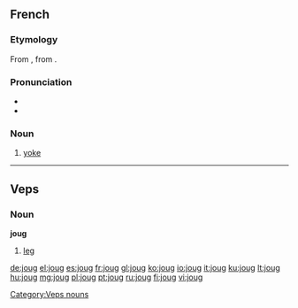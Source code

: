 ==French==

===Etymology===
From {{etyl|la|fr}} {{term|iugum|lang=la}}, from {{etyl|ine-pro|fr}} {{term/t|ine-pro|*yugóm}}.

===Pronunciation===
* {{IPA|/ʒu/|lang=fr}}
* {{homophones|joue|lang=fr}}

===Noun===
{{fr-noun|m}}

# [[yoke]]

----

==Veps==

===Noun===
'''joug'''

# [[leg]]

[[Category:Veps nouns]]

[[de:joug]]
[[el:joug]]
[[es:joug]]
[[fr:joug]]
[[gl:joug]]
[[ko:joug]]
[[io:joug]]
[[it:joug]]
[[ku:joug]]
[[lt:joug]]
[[hu:joug]]
[[mg:joug]]
[[pl:joug]]
[[pt:joug]]
[[ru:joug]]
[[fi:joug]]
[[vi:joug]]